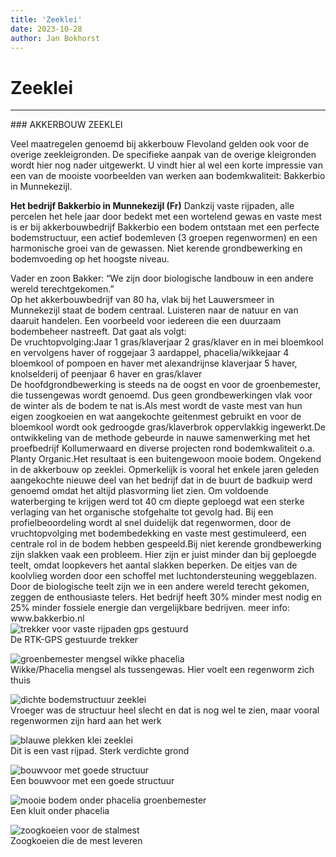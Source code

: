 ```yaml
---
title: 'Zeeklei'
date: 2023-10-28
author: Jan Bokhorst
---
```


# Zeeklei



---






          
  
  
  



   

 ### AKKERBOUW ZEEKLEI

 Veel maatregelen genoemd bij akkerbouw Flevoland gelden ook voor de overige zeekleigronden. De specifieke aanpak van de overige kleigronden wordt hier nog nader uitgewerkt. U vindt hier al wel een korte impressie van een van de mooiste voorbeelden van werken aan bodemkwaliteit: Bakkerbio in Munnekezijl. 


   **Het bedrijf Bakkerbio in Munnekezijl (Fr)** Dankzij vaste rijpaden, alle percelen het hele jaar door bedekt met een wortelend gewas en vaste mest is er bij akkerbouwbedrijf Bakkerbio een bodem ontstaan met een perfecte bodemstructuur, een actief bodemleven (3 groepen regenwormen) en een harmonische groei van de gewassen. Niet kerende grondbewerking en bodemvoeding op het hoogste niveau.  
  
Vader en zoon Bakker: "We zijn door biologische landbouw in een andere wereld terechtgekomen."  
Op het akkerbouwbedrijf van 80 ha, vlak bij het Lauwersmeer in Munnekezijl staat de bodem centraal. Luisteren naar de natuur en van daaruit handelen. Een voorbeeld voor iedereen die een duurzaam bodembeheer nastreeft. Dat gaat als volgt:  
De vruchtopvolging:Jaar 1 gras/klaverjaar 2 gras/klaver en in mei bloemkool en vervolgens haver of roggejaar 3 aardappel, phacelia/wikkejaar 4 bloemkool of pompoen en haver met alexandrijnse klaverjaar 5 haver, knolselderij of peenjaar 6 haver en gras/klaver  
De hoofdgrondbewerking is steeds na de oogst en voor de groenbemester, die tussengewas wordt genoemd. Dus geen grondbewerkingen vlak voor de winter als de bodem te nat is.Als mest wordt de vaste mest van hun eigen zoogkoeien en wat aangekochte geitenmest gebruikt en voor de bloemkool wordt ook gedroogde gras/klaverbrok oppervlakkig ingewerkt.De ontwikkeling van de methode gebeurde in nauwe samenwerking met het proefbedrijf Kollumerwaard en diverse projecten rond bodemkwaliteit o.a. Planty Organic.Het resultaat is een buitengewoon mooie bodem. Ongekend in de akkerbouw op zeeklei. Opmerkelijk is vooral het enkele jaren geleden aangekochte nieuwe deel van het bedrijf dat in de buurt de badkuip werd genoemd omdat het altijd plasvorming liet zien. Om voldoende waterberging te krijgen werd tot 40 cm diepte geploegd wat een sterke verlaging van het organische stofgehalte tot gevolg had. Bij een profielbeoordeling wordt al snel duidelijk dat regenwormen, door de vruchtopvolging met bodembedekking en vaste mest gestimuleerd, een centrale rol in de bodem hebben gespeeld.Bij niet kerende grondbewerking zijn slakken vaak een probleem. Hier zijn er juist minder dan bij geploegde teelt, omdat loopkevers het aantal slakken beperken. De eitjes van de koolvlieg worden door een schoffel met luchtondersteuning weggeblazen. Door de biologische teelt zijn we in een andere wereld terecht gekomen, zeggen de enthousiaste telers. Het bedrijf heeft 30% minder mest nodig en 25% minder fossiele energie dan vergelijkbare bedrijven. meer info: www.bakkerbio.nl   
![trekker voor vaste rijpaden gps gestuurd](../img/26c815d3-98a0-497a-bfcf-f01f6ecbb37a-1920w.jpg)   
De RTK-GPS gestuurde trekker

 





  
![groenbemester mengsel wikke phacelia](../img/mzijlleersumoleander016(Medium)-1920w.jpg)   
Wikke/Phacelia mengsel als tussengewas. Hier voelt een regenworm zich thuis

 





  
![dichte bodemstructuur zeeklei](../img/mzijlleersumoleander019(Medium)-1920w.jpg)   
Vroeger was de structuur heel slecht en dat is nog wel te zien, maar vooral regenwormen zijn hard aan het werk

 





  
![blauwe plekken klei zeeklei](../img/mzijlleersumoleander025(Medium)-1920w.jpg)   
Dit is een vast rijpad. Sterk verdichte grond

 





  
![bouwvoor met goede structuur](../img/mzijlleersumoleander027(Medium)-ceade4b3-1920w.jpg)   
Een bouwvoor met een goede structuur

 





  
![mooie bodem onder phacelia groenbemester](../img/mzijlleersumoleander028(Medium)-1920w.jpg)   
Een kluit onder phacelia

 





  
![zoogkoeien voor de stalmest](../img/mzijlleersumoleander042(Medium)-1920w.jpg)   
Zoogkoeien die de mest leveren

 














